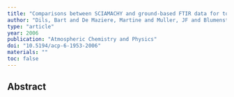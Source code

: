 ```yaml
---
title: "Comparisons between SCIAMACHY and ground-based FTIR data for total columns of CO, CH 4, CO 2 and N 2 O"
author: "Dils, Bart and De Maziere, Martine and Muller, JF and Blumenstock, Thomas and Buchwitz, M and De Beek, R and Demoulin, Philippe and Duchatelet, Pierre and Fast, Hans and Frankenberg, Christian and others"
type: "article"
year: 2006
publication: "Atmospheric Chemistry and Physics"
doi: "10.5194/acp-6-1953-2006"
materials: ""
toc: false
---
```


## Abstract

